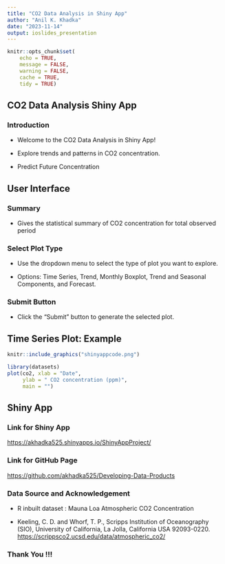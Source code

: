 ```yaml
---
title: "CO2 Data Analysis in Shiny App"
author: "Anil K. Khadka"
date: "2023-11-14"
output: ioslides_presentation
---
```


```r
knitr::opts_chunk$set(
	echo = TRUE,
	message = FALSE,
	warning = FALSE,
	cache = TRUE,
	tidy = TRUE)
```


## CO2 Data Analysis Shiny App

### Introduction

- Welcome to the CO2 Data Analysis in Shiny App!

- Explore trends and patterns in CO2 concentration.

- Predict Future Concentration



## User Interface

### Summary

- Gives the statistical summary of CO2 concentration for total observed period

### Select Plot Type

- Use the dropdown menu to select the type of plot you want to explore.

- Options: Time Series, Trend, Monthly Boxplot, Trend and Seasonal Components, and Forecast.

### Submit Button

- Click the "Submit" button to generate the selected plot.



## Time Series Plot: Example{.smaller}

```r
knitr::include_graphics("shinyappcode.png")
```

```r

library(datasets)
plot(co2, xlab = "Date", 
     ylab = " CO2 concentration (ppm)",
     main = "")

```

##  Shiny App{.smaller}

### Link for Shiny App 

<https://akhadka525.shinyapps.io/ShinyAppProject/>

### Link for GitHub Page

<https://github.com/akhadka525/Developing-Data-Products>

### Data Source and Acknowledgement

- R inbuilt dataset : Mauna Loa Atmospheric CO2 Concentration

- Keeling, C. D. and Whorf, T. P., Scripps Institution of Oceanography (SIO), University of California, La Jolla, California USA 92093-0220.
<https://scrippsco2.ucsd.edu/data/atmospheric_co2/>

### Thank You !!!
